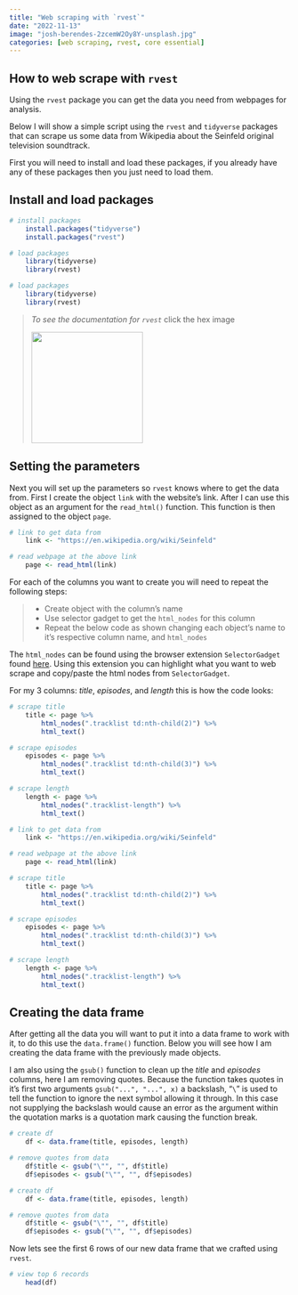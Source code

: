 ```yaml
---
title: "Web scraping with `rvest`"
date: "2022-11-13"
image: "josh-berendes-2zcemW2Oy8Y-unsplash.jpg"
categories: [web scraping, rvest, core essential]
---
```


## **How to web scrape with `rvest`**

Using the `rvest` package you can get the data you need from webpages for analysis.

Below I will show a simple script using the `rvest` and `tidyverse` packages that can scrape us some data from Wikipedia about the Seinfeld original television soundtrack.

First you will need to install and load these packages, if you already have any of these packages then you just need to load them.

## Install and load packages

``` r
# install packages
    install.packages("tidyverse")
    install.packages("rvest")

# load packages
    library(tidyverse)
    library(rvest)
```

```r
# load packages
    library(tidyverse)
    library(rvest)
```

> *To see the documentation for `rvest`* click the hex image
>
> [![](rvest.png){width="200"}](https://rvest.tidyverse.org/)

## Setting the parameters

Next you will set up the parameters so `rvest` knows where to get the data from. First I create the object `link` with the website's link. After I can use this object as an argument for the `read_html()` function. This function is then assigned to the object `page`.

``` r
# link to get data from
    link <- "https://en.wikipedia.org/wiki/Seinfeld"

# read webpage at the above link
    page <- read_html(link)
```

For each of the columns you want to create you will need to repeat the following steps:

> -   Create object with the column's name
> -   Use selector gadget to get the `html_nodes` for this column
> -   Repeat the below code as shown changing each object's name to it's respective column name, and `html_nodes`

The `html_nodes` can be found using the browser extension `SelectorGadget` found [here](https://chrome.google.com/webstore/detail/selectorgadget/mhjhnkcfbdhnjickkkdbjoemdmbfginb). Using this extension you can highlight what you want to web scrape and copy/paste the html nodes from `SelectorGadget`.

For my 3 columns: *title*, *episodes*, and *length* this is how the code looks:

``` r
# scrape title
    title <- page %>%
        html_nodes(".tracklist td:nth-child(2)") %>%
        html_text()

# scrape episodes
    episodes <- page %>%
        html_nodes(".tracklist td:nth-child(3)") %>%
        html_text()

# scrape length
    length <- page %>%
        html_nodes(".tracklist-length") %>%
        html_text()
```

```r
# link to get data from
    link <- "https://en.wikipedia.org/wiki/Seinfeld"

# read webpage at the above link
    page <- read_html(link)

# scrape title
    title <- page %>%
        html_nodes(".tracklist td:nth-child(2)") %>%
        html_text()

# scrape episodes
    episodes <- page %>%
        html_nodes(".tracklist td:nth-child(3)") %>%
        html_text()

# scrape length
    length <- page %>%
        html_nodes(".tracklist-length") %>%
        html_text()
```

## Creating the data frame

After getting all the data you will want to put it into a data frame to work with it, to do this use the `data.frame()` function. Below you will see how I am creating the data frame with the previously made objects.

I am also using the `gsub()` function to clean up the *title* and *episodes* columns, here I am removing quotes. Because the function takes quotes in it's first two arguments `gsub("...", "...", x)` a backslash, "`\`" is used to tell the function to ignore the next symbol allowing it through. In this case not supplying the backslash would cause an error as the argument within the quotation marks is a quotation mark causing the function break.

``` r
# create df
    df <- data.frame(title, episodes, length)

# remove quotes from data
    df$title <- gsub("\"", "", df$title)
    df$episodes <- gsub("\"", "", df$episodes)
```

```r
# create df
    df <- data.frame(title, episodes, length)

# remove quotes from data
    df$title <- gsub("\"", "", df$title)
    df$episodes <- gsub("\"", "", df$episodes)
```

Now lets see the first 6 rows of our new data frame that we crafted using `rvest`.

```r
# view top 6 records
    head(df)
```
